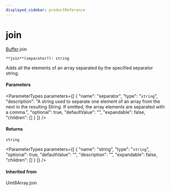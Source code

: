 ```yaml
---
displayed_sidebar: productReference
---
```



# join

[Buffer](../../interfaces/Buffer.mdx).join

`**join**(separator?): string`

Adds all the elements of an array separated by the specified separator string.

#### Parameters

<ParameterTypes parameters={[
  {
    "name": "separator",
    "type": "`string`",
    "description": "A string used to separate one element of an array from the next in the resulting String. If omitted, the array elements are separated with a comma.",
    "optional": true,
    "defaultValue": "",
    "expandable": false,
    "children": []
  }
]} />

#### Returns

`string`

<ParameterTypes parameters={[
  {
    "name": "string",
    "type": "`string`",
    "optional": true,
    "defaultValue": "",
    "description": "",
    "expandable": false,
    "children": []
  }
]} />

#### Inherited from

Uint8Array.join
